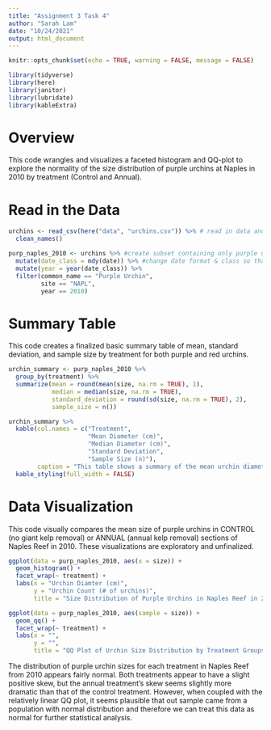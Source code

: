 ```yaml
---
title: "Assignment 3 Task 4"
author: "Sarah Lam"
date: "10/24/2021"
output: html_document
---
```


```r
knitr::opts_chunk$set(echo = TRUE, warning = FALSE, message = FALSE)

library(tidyverse)
library(here)
library(janitor)
library(lubridate)
library(kableExtra)
```
# Overview 

This code wrangles and visualizes a faceted histogram and QQ-plot to explore the normality of the size distribution of purple urchins at Naples in 2010 by treatment (Control and Annual). 

# Read in the Data 

```r
urchins <- read_csv(here("data", "urchins.csv")) %>% # read in data and clean names in same line
  clean_names()

purp_naples_2010 <- urchins %>% #create subset containing only purple urchins, from Naples Reef, from 2010
  mutate(date_class = mdy(date)) %>% #change date format & class so that it is a filterable variable 
  mutate(year = year(date_class)) %>% 
  filter(common_name == "Purple Urchin",
         site == "NAPL", 
         year == 2010)
```
# Summary Table

This code creates a finalized basic summary table of mean, standard deviation, and sample size by treatment for both purple and red urchins.

```r
urchin_summary <- purp_naples_2010 %>% 
  group_by(treatment) %>% 
  summarize(mean = round(mean(size, na.rm = TRUE), 1),
            median = median(size, na.rm = TRUE),
            standard_deviation = round(sd(size, na.rm = TRUE), 2),
            sample_size = n())

urchin_summary %>% 
  kable(col.names = c("Treatment",
                      "Mean Diameter (cm)",
                      "Median Diameter (cm)",
                      "Standard Deviation",
                      "Sample Size (n)"), 
        caption = "This table shows a summary of the mean urchin diameter in centimeters, median urchin diameter in centimeters, the sandard deviation, and the sample size for pruple urchins in Naples Reef in 2010 based on the annual and control experiemtnla kelp treatment groups. For the control group, the giant kelp is left intact and for the annual group the kelp is removed each winter.") %>% 
  kable_styling(full_width = FALSE)
```

# Data Visualization 

This code visually compares the mean size of purple urchins in CONTROL (no giant kelp removal) or ANNUAL (annual kelp removal) sections of Naples Reef in 2010. These visualizations are exploratory and unfinalized.

```r
ggplot(data = purp_naples_2010, aes(x = size)) +
  geom_histogram() +
  facet_wrap(~ treatment) +
  labs(x = "Urchin Diamter (cm)",
       y = "Urchin Count (# of urchins)",
       title = "Size Distribution of Purple Urchins in Naples Reef in 2010 (Lam)")
```

```r
ggplot(data = purp_naples_2010, aes(sample = size)) +
  geom_qq() +
  facet_wrap(~ treatment) +
  labs(x = "", 
       y = "", 
       title = "QQ Plot of Urchin Size Distribution by Treatment Groups (Lam)")
```

The distribution of purple urchin sizes for each treatment in Naples Reef from 2010 appears fairly normal. Both treatments appear to have a slight positive skew, but the annual treatment's skew seems slightly more dramatic than that of the control treatment. However, when coupled with the relatively linear QQ plot, it seems plausible that out sample came from a population with normal distribution and therefore we can treat this data as normal for further statistical analysis.










